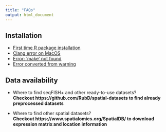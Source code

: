 ```yaml
---
title: "FAQs"
output: html_document
---
```


## Installation  
- [First time R package installation](./installation_issues.html)
- [Clang error on MacOS](./installation_issues.html)
- [Error: 'make' not found](./installation_issues.html)
- [Error converted from warning](./installation_issues.html)

## Data availability  
- Where to find seqFISH+ and other ready-to-use datasets?  
**Checkout https://github.com/RubD/spatial-datasets to find already preprocessed datasets**  

- Where to find other spatial datasets?  
**Checkout https://www.spatialomics.org/SpatialDB/ to download expression matrix and location information**

